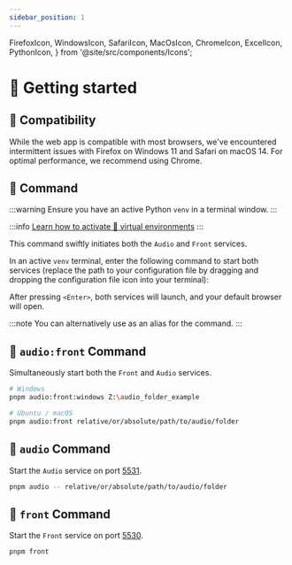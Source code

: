 ```yaml
---
sidebar_position: 1
---
```


  FirefoxIcon,
  WindowsIcon,
  SafariIcon,
  MacOsIcon,
  ChromeIcon,
  ExcelIcon,
  PythonIcon,
} from '@site/src/components/Icons';

# 🏃 Getting started

## 🔗 Compatibility

While the web app is compatible with most browsers, we've encountered
intermittent issues with <FirefoxIcon /> Firefox on <WindowsIcon /> Windows 11
and <SafariIcon /> Safari on <MacOsIcon /> macOS 14. For optimal performance,
we recommend using <ChromeIcon /> Chrome.

## 🔧 <VisCommandInline/> Command

:::warning
Ensure you have an active <PythonIcon /> Python `venv` in a terminal window.
:::

:::info
[Learn how to activate 🔮 virtual
environments](../installation/application#-virtual-environment)
:::

This command swiftly initiates both the `Audio` and `Front` services.

In an active `venv` terminal, enter the following command to start both
services (replace the path to your configuration file by dragging and dropping
the <ExcelIcon /> configuration file icon into your terminal):

<VisCommandBlock />

After pressing `<Enter>`, both services will launch, and your default browser
will open.

:::note
You can alternatively use <VizCommandInline/> as an alias
for the <VisCommandInline/> command.
:::

## 🔧 `audio:front` Command

Simultaneously start both the `Front` and `Audio` services.

```bash
# Windows
pnpm audio:front:windows Z:\audio_folder_example

# Ubuntu / macOS
pnpm audio:front relative/or/absolute/path/to/audio/folder
```

## 🔧 `audio` Command

Start the `Audio` service on port [5531](http://localhost:5531).

```bash
pnpm audio -- relative/or/absolute/path/to/audio/folder
```

## 🔧 `front` Command

Start the `Front` service on port [5530](http://localhost:5530).

```bash
pnpm front
```
